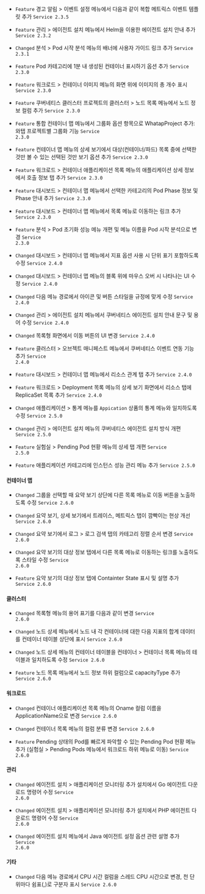 
- <code class="Feature">Feature</code> <span class="uitext">경고 알림</span> &gt; <span class="uitext">이벤트 설정</span> 메뉴에서 다음과 같이 복합 메트릭스 이벤트 템플릿 추가 <code class='changelog-service'>Service 2.3.5​</code>

- <code class="Feature">Feature</code> <span class="uitext">관리</span> &gt; <span class="uitext">에이전트 설치</span> 메뉴에서 Helm을 이용한 에이전트 설치 안내 추가 <code class='changelog-service'>Service 2.3.2​</code>

- <code class="Changed">Changed</code> <span class="uitext">분석</span> &gt; <span class="uitext">Pod 시작 분석</span> 메뉴의 배너에 사용자 가이드 링크 추가 <code class='changelog-service'>Service 2.3.1​</code>

- <code class="Feature">Feature</code> Pod 카테고리에 <span class="uitext">1분 내 생성된 컨테이너 표시하기</span> 옵션 추가 <code class='changelog-service'>Service 2.3.0​</code>

- <code class="Feature">Feature</code> <span class="uitext">워크로드</span> &gt; <span class="uitext">컨테이너 이미지</span> 메뉴의 화면 위에 이미지의 총 개수 표시 <code class='changelog-service'>Service 2.3.0​</code>

- <code class="Feature">Feature</code> 쿠버네티스 클러스터 프로젝트의 <span class="uitext">클러스터</span> &gt; <span class="uitext">노드 목록</span> 메뉴에서 노드 정보 컬럼 추가 <code class='changelog-service'>Service 2.3.0​</code>

- <code class="Feature">Feature</code> <span class="uitext">통합 컨테이너 맵</span> 메뉴에서 <span class="uitext">그룹화</span> 옵션 항목으로 <span class="uitext">WhatapProject</span> 추가: 와탭 프로젝트별 그룹화 기능 <code class='changelog-service'>Service 2.3.0​</code>

- <code class="Feature">Feature</code> <span class="uitext">컨테이너 맵</span> 메뉴의 <span class="uitext">상세 보기</span>에서 대상(컨테이너/파드) 목록 중에 선택한 것만 볼 수 있는 <span class="uitext">선택된 것만 보기</span> 옵션 추가 <code class='changelog-service'>Service 2.3.0​</code>

- <code class="Feature">Feature</code> <span class="uitext">워크로드</span> &gt; <span class="uitext">컨테이너 애플리케이션 목록</span> 메뉴의 애플리케이션 상세 정보에서 <span class="uitext">호출 정보</span> 탭 추가 <code class='changelog-service'>Service 2.3.0​</code>

- <code class="Feature">Feature</code> <span class="uitext">대시보드</span> &gt; <span class="uitext">컨테이너 맵</span> 메뉴에서 선택한 카테고리의 Pod Phase 정보 및 Phase 안내 추가 <code class='changelog-service'>Service 2.3.0​</code>

- <code class="Feature">Feature</code> <span class="uitext">대시보드</span> &gt; <span class="uitext">컨테이너 맵</span> 메뉴에서 목록 메뉴로 이동하는 링크 추가 <code class='changelog-service'>Service 2.3.0​</code>

- <code class="Feature">Feature</code> <span class="uitext">분석</span> &gt; <span class="uitext">Pod 초기화 성능</span> 메뉴 개편 및 메뉴 이름을 <span class="uitext">Pod 시작 분석</span>으로 변경 <code class='changelog-service'>Service 2.3.0​</code>

- <code class="Changed">Changed</code> <span class="uitext">대시보드</span> &gt; <span class="uitext">컨테이너 맵</span> 메뉴에서 지표 옵션 사용 시 단위 표기 포함하도록 수정 <code class='changelog-service'>Service 2.4.0​</code>

- <code class="Changed">Changed</code> <span class="uitext">대시보드</span> &gt; <span class="uitext">컨테이너 맵</span> 메뉴의 블록 위에 마우스 오버 시 나타나는 UI 수정 <code class='changelog-service'>Service 2.4.0​</code>

- <code class="Changed">Changed</code> 다음 메뉴 경로에서 아이콘 및 버튼 스타일을 규정에 맞게 수정 <code class='changelog-service'>Service 2.4.0​</code>

- <code class="Changed">Changed</code> <span class="uitext">관리</span> &gt; <span class="uitext">에이전트 설치</span> 메뉴에서 쿠버네티스 에이전트 설치 안내 문구 및 용어 수정 <code class='changelog-service'>Service 2.4.0​</code>

- <code class="Changed">Changed</code> 목록형 화면에서 이동 버튼의 UI 변경 <code class='changelog-service'>Service 2.4.0​</code>

- <code class="Feature">Feature</code> <span class="uitext">클러스터</span> &gt; <span class="uitext">오브젝트 매니페스트</span> 메뉴에서 <span class="uitext">쿠버네티스 이벤트</span> 연동 기능 추가 <code class='changelog-service'>Service 2.4.0​</code>

- <code class="Feature">Feature</code> <span class="uitext">대시보드</span> &gt; <span class="uitext">컨테이너 맵</span> 메뉴에서 <span class="uitext">리소스 관계</span> 탭 추가 <code class='changelog-service'>Service 2.4.0​</code>

- <code class="Feature">Feature</code> <span class="uitext">워크로드</span> &gt; <span class="uitext">Deployment 목록</span> 메뉴의 <span class="uitext">상세 보기</span> 화면에서 <span class="uitext">리소스</span> 탭에 ReplicaSet 목록 추가 <code class='changelog-service'>Service 2.4.0​</code>

- <code class="Changed">Changed</code> <span class="uitext">애플리케이션</span> &gt; <span class="uitext">통계</span> 메뉴를 <code>Appication</code> 상품의 <span class="uitext">통계</span> 메뉴와 일치하도록 수정 <code class='changelog-service'>Service 2.5.0​</code>

- <code class="Changed">Changed</code> <span class="uitext">관리</span> &gt; <span class="uitext">에이전트 설치</span> 메뉴의 쿠버네티스 에이전트 설치 방식 개편 <code class='changelog-service'>Service 2.5.0​</code>

- <code class="Feature">Feature</code> <span class="uitext">실험실</span> &gt; <span class="uitext">Pending Pod 현황</span> 메뉴의 상세 탭 개편 <code class='changelog-service'>Service 2.5.0​</code>

- <code class="Feature">Feature</code> <span class="uitext">애플리케이션</span> 카테고리에 <span class="uitext">인스턴스 성능 관리</span> 메뉴 추가 <code class='changelog-service'>Service 2.5.0​</code>

#### 컨테이너 맵​

- <code class="Changed">Changed</code> 그룹을 선택할 때 요약 보기 상단에 다른 목록 메뉴로 이동 버튼을 노출하도록 수정 <code class='changelog-service'>Service 2.6.0​</code>

- <code class="Changed">Changed</code> 요약 보기, 상세 보기에서 <span class="uitext">트레이스</span>, <span class="uitext">메트릭스</span> 탭이 깜빡이는 현상 개선 <code class='changelog-service'>Service 2.6.0​</code>

- <code class="Changed">Changed</code> 요약 보기에서 <span class="uitext">로그</span> &gt; <span class="uitext">로그 검색</span> 탭의 카테고리 정렬 순서 변경 <code class='changelog-service'>Service 2.6.0​</code>

- <code class="Changed">Changed</code> 요약 보기의 <span class="uitext">대상 정보</span> 탭에서 다른 목록 메뉴로 이동하는 링크를 노출하도록 스타일 수정 <code class='changelog-service'>Service 2.6.0​</code>

- <code class="Feature">Feature</code> 요약 보기의 <span class="uitext">대상 정보</span> 탭에 <span class="uitext">Containter State</span> 표시 및 설명 추가 <code class='changelog-service'>Service 2.6.0​</code>

#### 클러스터​

- <code class="Changed">Changed</code> 목록형 메뉴의 용어 표기를 다음과 같이 변경 <code class='changelog-service'>Service 2.6.0​</code>

- <code class="Changed">Changed</code> <span class="uitext">노드 상세</span> 메뉴에서 노드 내 각 컨테이너에 대한 다음 지표의 합계 데이터를 <span class="uitext">컨테이너</span> 테이블 상단에 표시 <code class='changelog-service'>Service 2.6.0​</code>

- <code class="Changed">Changed</code> <span class="uitext">노드 상세</span> 메뉴의 <span class="uitext">컨테이너</span> 테이블을 <span class="uitext">컨테이너</span> &gt; <span class="uitext">컨테이너 목록</span> 메뉴의 테이블과 일치하도록 수정 <code class='changelog-service'>Service 2.6.0​</code>

- <code class="Feature">Feature</code> <span class="uitext">노드 목록</span> 메뉴에서 <span class="uitext">노드 정보</span> 하위 컬럼으로 <span class="uitext">capacityType</span> 추가 <code class='changelog-service'>Service 2.6.0​</code>

#### 워크로드​

- <code class="Changed">Changed</code> <span class="uitext">컨테이너 애플리케이션 목록</span> 메뉴의 <span class="uitext">Oname</span> 컬럼 이름을 <span class="uitext">ApplicationName</span>으로 변경 <code class='changelog-service'>Service 2.6.0​</code>

- <code class="Changed">Changed</code> <span class="uitext">컨테이너 목록</span> 메뉴의 컬럼 분류 변경 <code class='changelog-service'>Service 2.6.0​</code>

- <code class="Feature">Feature</code> Pending 상태의 Pod를 빠르게 파악할 수 있는 <span class="uitext">Pending Pod 현황</span> 메뉴 추가 (<span class="uitext">실험실</span> &gt; <span class="uitext">Pending Pods</span> 메뉴에서 <span class="uitext">워크로드</span> 하위 메뉴로 이동) <code class='changelog-service'>Service 2.6.0​</code>

#### 관리​

- <code class="Changed">Changed</code> <span class="uitext">에이전트 설치</span> &gt; <span class="uitext">애플리케이션 모니터링 추가 설치</span>에서 Go 에이전트 다운로드 명령어 수정 <code class='changelog-service'>Service 2.6.0​</code>

- <code class="Changed">Changed</code> <span class="uitext">에이전트 설치</span> &gt; <span class="uitext">애플리케이션 모니터링 추가 설치</span>에서 PHP 에이전트 다운로드 명령어 수정 <code class='changelog-service'>Service 2.6.0​</code>

- <code class="Changed">Changed</code> <span class="uitext">에이전트 설치</span> 메뉴에서 Java 에이전트 설정 옵션 관련 설명 추가 <code class='changelog-service'>Service 2.6.0​</code>

#### 기타​

- <code class="Changed">Changed</code> 다음 메뉴 경로에서 <span class="b500">CPU 시간</span> 컬럼을 <span class="uitext">스레드 CPU 시간</span>으로 변경, 천 단위마다 쉼표(,)로 구분자 표시 <code class='changelog-service'>Service 2.6.0​</code>

